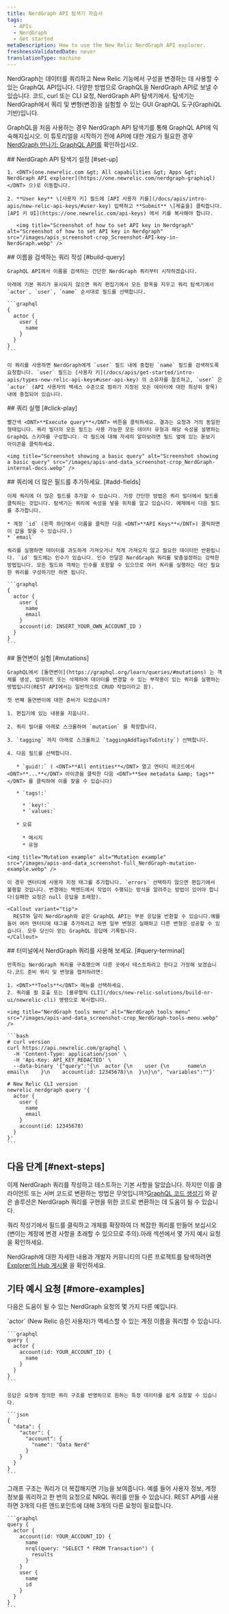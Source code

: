 ```yaml
---
title: NerdGraph API 탐색기 자습서
tags:
  - APIs
  - NerdGraph
  - Get started
metaDescription: How to use the New Relic NerdGraph API explorer.
freshnessValidatedDate: never
translationType: machine
---
```


NerdGraph는 데이터를 쿼리하고 New Relic 기능에서 구성을 변경하는 데 사용할 수 있는 GraphQL API입니다. 다양한 방법으로 GraphQL을 NerdGraph API로 보낼 수 있습니다. 코드, curl 또는 CLI 요청, NerdGraph API 탐색기에서. 탐색기는 NerdGraph에서 쿼리 및 변형(변경)을 실험할 수 있는 GUI GraphQL 도구(GraphiQL 기반)입니다.

GraphQL을 처음 사용하는 경우 NerdGraph API 탐색기를 통해 GraphQL API에 익숙해지십시오. 이 튜토리얼을 시작하기 전에 API에 대한 개요가 필요한 경우 [NerdGraph 만나기: GraphQL API를](/docs/apis/nerdgraph/get-started/introduction-new-relic-nerdgraph) 확인하십시오.

<Steps>
  <Step>
    ## NerdGraph API 탐색기 설정 [#set-up]

    1. <DNT>[one.newrelic.com &gt; All capabilities &gt; Apps &gt; NerdGraph API explorer](https://one.newrelic.com/nerdgraph-graphiql)</DNT> 으)로 이동합니다.

    2. **User key** \[사용자 키] 필드에 [API 사용자 키를](/docs/apis/intro-apis/new-relic-api-keys/#user-key) 입력하고 **Submit** \[제출을] 클릭합니다. [API 키 UI](https://one.newrelic.com/api-keys) 에서 키를 복사해야 합니다.

       <img title="Screenshot of how to set API key in Nerdgraph" alt="Screenshot of how to set API key in Nerdgraph" src="/images/apis_screenshot-crop_Screenshot-API-key-in-NerdGraph.webp" />
  </Step>

  <Step>
    ## 이름을 검색하는 쿼리 작성 [#build-query]

    GraphQL API에서 이름을 검색하는 간단한 NerdGraph 쿼리부터 시작하겠습니다.

    아래에 기본 쿼리가 표시되지 않으면 쿼리 편집기에서 모든 항목을 지우고 쿼리 탐색기에서 `actor`, `user`, `name` 순서대로 필드를 선택합니다.

    ```graphql
    {
      actor {
        user {
          name
        }
      }
    }
    ```

    이 쿼리를 사용하면 NerdGraph에게 `user` 필드 내에 중첩된 `name` 필드를 검색하도록 요청합니다. `user` 필드는 [사용자 키](/docs/apis/get-started/intro-apis/types-new-relic-api-keys#user-api-key) 의 소유자를 참조하고, `user` 은 `actor` (API 사용자의 액세스 수준으로 범위가 지정된 모든 데이터에 대한 최상위 항목) 내에 중첩되어 있습니다.
  </Step>

  <Step>
    ## 쿼리 실행 [#click-play]

    빨간색 <DNT>**Execute query**</DNT> 버튼을 클릭하세요. 결과는 요청과 거의 동일한 형태입니다. 쿼리 빌더의 모든 필드는 사용 가능한 모든 데이터 유형과 해당 속성을 설명하는 GraphQL 스키마를 구성합니다. 각 필드에 대해 자세히 알아보려면 필드 옆에 있는 돋보기 아이콘을 클릭하세요.

    <img title="Screenshot showing a basic query" alt="Screenshot showing a basic query" src="/images/apis-and-data_screenshot-crop_NerdGraph-internal-docs.webp" />
  </Step>

  <Step>
    ## 쿼리에 더 많은 필드를 추가하세요. [#add-fields]

    이제 쿼리에 더 많은 필드를 추가할 수 있습니다. 가장 간단한 방법은 쿼리 빌더에서 필드를 클릭하는 것입니다. 탐색기는 쿼리에 속성을 넣을 위치를 알고 있습니다. 예제에서 다음 필드를 추가합니다.

    * 계정 `id` (왼쪽 하단에서 이름을 클릭한 다음 <DNT>**API Keys**</DNT>) 클릭하면 이 값을 찾을 수 있습니다.)
    * `email`

    쿼리를 실행하면 데이터를 과도하게 가져오거나 적게 가져오지 않고 필요한 데이터만 반환됩니다. `id` 필드에는 인수가 있습니다. 인수 전달은 NerdGraph 쿼리를 맞춤설정하는 강력한 방법입니다. 모든 필드와 객체는 인수를 포함할 수 있으므로 여러 쿼리를 실행하는 대신 필요한 쿼리를 구성하기만 하면 됩니다.

    ```graphql
    {
      actor {
        user {
          name
          email
        }
        account(id: INSERT_YOUR_OWN_ACCOUNT_ID )
      }
    }
    ```
  </Step>

  <Step>
    ## 돌연변이 실험 [#mutations]

    GraphQL에서 [돌연변이](https://graphql.org/learn/queries/#mutations) 는 객체를 생성, 업데이트 또는 삭제하여 데이터를 변경할 수 있는 부작용이 있는 쿼리를 실행하는 방법입니다(REST API에서는 일반적으로 CRUD 작업이라고 함).

    첫 번째 돌연변이에 대한 준비가 되셨습니까?

    1. 편집기에 있는 내용을 지웁니다.

    2. 쿼리 빌더를 아래로 스크롤하여 `mutation` 을 확장합니다.

    3. `tagging` 까지 아래로 스크롤하고 `taggingAddTagsToEntity`) 선택합니다.

    4. 다음 필드를 선택합니다.

       * `guid!:` ( <DNT>**All entities**</DNT> 열고 엔터티 레코드에서 <DNT>**...**</DNT> 아이콘을 클릭한 다음 <DNT>**See metadata &amp; tags**</DNT> 를 클릭하여 이를 찾을 수 있습니다)

       * `tags!:`

         * `key!:`
         * `values:`

       * 오류

         * 메시지
         * 유형

    <img title="Mutation example" alt="Mutation example" src="/images/apis-and-data_screenshot-full_NerdGraph-mutation-example.webp" />

    이 경우 엔터티에 사용자 지정 태그를 추가합니다. `errors` 선택하지 않으면 편집기에서 불평할 것입니다. 변경에는 백엔드에서 작업이 수행되는 방식을 알려주는 방법이 있어야 합니다(실패한 요청은 null 응답을 초래함).

    <Callout variant="tip">
      REST와 달리 NerdGraph와 같은 GraphQL API는 부분 응답을 반환할 수 있습니다.예를 들어 여러 엔터티에 태그를 추가하려고 하면 일부 변형은 실패하고 다른 변형은 성공할 수 있습니다. 모두 당신이 얻는 GraphQL 응답에 기록됩니다.
    </Callout>
  </Step>

  <Step>
    ## 터미널에서 NerdGraph 쿼리를 사용해 보세요. [#query-terminal]

    만족하는 NerdGraph 쿼리를 구축했으며 다른 곳에서 테스트하려고 한다고 가정해 보겠습니다.코드 준비 쿼리 및 변형을 캡처하려면:

    1. <DNT>**Tools**</DNT> 메뉴를 선택하세요.
    2. 쿼리를 컬 호출 또는 [블루렐릭 CLI](/docs/new-relic-solutions/build-nr-ui/newrelic-cli) 명령으로 복사합니다.

    <img title="NerdGraph tools menu" alt="NerdGraph tools menu" src="/images/apis-and-data_screenshot-crop_NerdGraph-tools-menu.webp" />

    ```bash
    # curl version
    curl https://api.newrelic.com/graphql \
      -H 'Content-Type: application/json' \
      -H 'Api-Key: API_KEY_REDACTED' \
      --data-binary '{"query":"{\n  actor {\n    user {\n      name\n      email\n    }\n    account(id: 12345678)\n  }\n}\n", "variables":""}'

    # New Relic CLI version
    newrelic nerdgraph query '{
      actor {
        user {
          name
          email
        }
        account(id: 12345678)
      }
    }'
    ```
  </Step>
</Steps>

## 다음 단계 [#next-steps]

이제 NerdGraph 쿼리를 작성하고 테스트하는 기본 사항을 알았습니다. 하지만 이를 클라이언트 또는 서버 코드로 변환하는 방법은 무엇입니까?[GraphQL 코드 생성기](https://graphql-code-generator.com/) 와 같은 솔루션은 NerdGraph 쿼리를 구현을 위한 코드로 변환하는 데 도움이 될 수 있습니다.

쿼리 작성기에서 필드를 클릭하고 개체를 확장하여 더 복잡한 쿼리를 만들어 보십시오(변이는 계정에 변경 사항을 초래할 수 있으므로 주의).아래 섹션에서 몇 가지 예시 요청을 확인하세요.

NerdGraph에 대한 자세한 내용과 개발자 커뮤니티의 다른 프로젝트를 탐색하려면 [Explorer의 Hub 게시물](https://discuss.newrelic.com/search?q=nerdgraph) 을 확인하세요.

## 기타 예시 요청 [#more-examples]

다음은 도움이 될 수 있는 NerdGraph 요청의 몇 가지 다른 예입니다.

<CollapserGroup>
  <Collapser id="example-account-user" title="New Relic 사용자가 액세스할 수 있는 쿼리 계정">
    `actor` (New Relic 승인 사용자)가 액세스할 수 있는 계정 이름을 쿼리할 수 있습니다.

    ```graphql
    query {
      actor {
        account(id: YOUR_ACCOUNT_ID) {
          name
        }
      }
    }
    ```

    응답은 요청에 정의한 쿼리 구조를 반영하므로 원하는 특정 데이터를 쉽게 요청할 수 있습니다.

    ```json
    {
      "data": {
        "actor": {
          "account": {
            "name": "Data Nerd"
          }
        }
      }
    }
    ```
  </Collapser>

  <Collapser id="example-multiple-requests" title="한 번의 요청으로 사용자, 계정 및 NRQL 쿼리">
    그래프 구조는 쿼리가 더 복잡해지면 기능을 보여줍니다. 예를 들어 사용자 정보, 계정 정보를 쿼리하고 한 번의 요청으로 NRQL 쿼리를 만들 수 있습니다. REST API를 사용하면 3개의 다른 엔드포인트에 대해 3개의 다른 요청이 필요합니다.

    ```graphql
    query {
      actor {
        account(id: YOUR_ACCOUNT_ID) {
          name
          nrql(query: "SELECT * FROM Transaction") {
            results
          }
        }
        user {
          name
          id
        }
      }
    }
    ```
  </Collapser>
</CollapserGroup>
